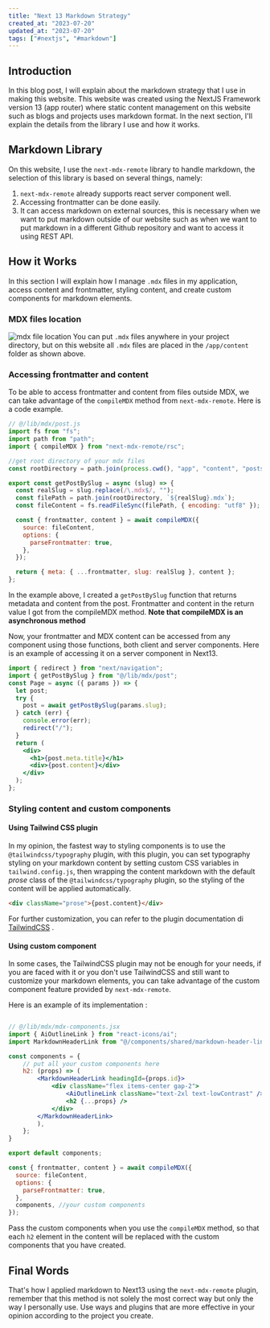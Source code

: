```yaml
---
title: "Next 13 Markdown Strategy"
created_at: "2023-07-20"
updated_at: "2023-07-20"
tags: ["#nextjs", "#markdown"]
---
```


## Introduction

In this blog post, I will explain about the markdown strategy that I use in making this website. This website was created using the NextJS Framework version 13 (app router) where static content management on this website such as blogs and projects uses markdown format. In the next section, I'll explain the details from the library I use and how it works.

## Markdown Library

On this website, I use the `next-mdx-remote` library to handle markdown, the selection of this library is based on several things, namely:

1. `next-mdx-remote` already supports react server component well.
2. Accessing frontmatter can be done easily.
3. It can access markdown on external sources, this is necessary when we want to put markdown outside of our website such as when we want to put markdown in a different Github repository and want to access it using REST API.

## How it Works

In this section I will explain how I manage `.mdx` files in my application, access content and frontmatter, styling content, and create custom components for markdown elements.

### MDX files location

![mdx file location](/images/posts/next-13-markdown-strategy/file-location.png)
You can put `.mdx` files anywhere in your project directory, but on this website all `.mdx` files are placed in the `/app/content` folder as shown above.

### Accessing frontmatter and content

To be able to access frontmatter and content from files outside MDX, we can take advantage of the `compileMDX` method from `next-mdx-remote`. Here is a code example.

```js
// @/lib/mdx/post.js
import fs from "fs";
import path from "path";
import { compileMDX } from "next-mdx-remote/rsc";

//get root directory of your mdx files
const rootDirectory = path.join(process.cwd(), "app", "content", "posts");

export const getPostBySlug = async (slug) => {
  const realSlug = slug.replace(/\.mdx$/, "");
  const filePath = path.join(rootDirectory, `${realSlug}.mdx`);
  const fileContent = fs.readFileSync(filePath, { encoding: "utf8" });

  const { frontmatter, content } = await compileMDX({
    source: fileContent,
    options: {
      parseFrontmatter: true,
    },
  });

  return { meta: { ...frontmatter, slug: realSlug }, content };
};
```

In the example above, I created a `getPostBySlug` function that returns metadata and content from the post. Frontmatter and content in the return value I got from the compileMDX method. **Note that compileMDX is an asynchronous method**

Now, your frontmatter and MDX content can be accessed from any component using those functions, both client and server components. Here is an example of accessing it on a server component in Next13.

```jsx
import { redirect } from "next/navigation";
import { getPostBySlug } from "@/lib/mdx/post";
const Page = async ({ params }) => {
  let post;
  try {
    post = await getPostBySlug(params.slug);
  } catch (err) {
    console.error(err);
    redirect("/");
  }
  return (
    <div>
      <h1>{post.meta.title}</h1>
      <div>{post.content}</div>
    </div>
  );
};
```

### Styling content and custom components

#### Using Tailwind CSS plugin

In my opinion, the fastest way to styling components is to use the `@tailwindcss/typography` plugin, with this plugin, you can set typography styling on your markdown content by setting custom CSS variables in `tailwind.config.js`, then wrapping the content markdown with the default _prose_ class of the `@tailwindcss/typography` plugin, so the styling of the content will be applied automatically.

```html
<div className="prose">{post.content}</div>
```

For further customization, you can refer to the plugin documentation di [TailwindCSS](https://tailwindcss.com/docs/typography-plugin) .

#### Using custom component

In some cases, the TailwindCSS plugin may not be enough for your needs, if you are faced with it or you don't use TailwindCSS and still want to customize your markdown elements, you can take advantage of the custom component feature provided by `next-mdx-remote`.

Here is an example of its implementation :

```jsx

// @/lib/mdx/mdx-components.jsx
import { AiOutlineLink } from "react-icons/ai";
import MarkdownHeaderLink from "@/components/shared/markdown-header-link";

const components = {
	// put all your custom components here
	h2: (props) => (
		<MarkdownHeaderLink headingId={props.id}>
			<div className="flex items-center gap-2">
				<AiOutlineLink className="text-2xl text-lowContrast" />
				<h2 {...props} />
			</div>
		</MarkdownHeaderLink>
		),
	};
}

export default components;
```

```jsx
const { frontmatter, content } = await compileMDX({
  source: fileContent,
  options: {
    parseFrontmatter: true,
  },
  components, //your custom components
});
```

Pass the custom components when you use the `compileMDX` method, so that each `h2` element in the content will be replaced with the custom components that you have created.

## Final Words

That's how I applied markdown to Next13 using the `next-mdx-remote` plugin, remember that this method is not solely the most correct way but only the way I personally use. Use ways and plugins that are more effective in your opinion according to the project you create.
